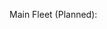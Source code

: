 Main Fleet (Planned):
{{ShipMarriedBattleCard|Shigure/Kai Ni|link=Shigure}}
{{ShipBattleCardKai|Yahagi/Kai|link=Yahagi}}

{{ShipBattleCardKai|Sendai/Kai Ni|link=Sendai}}

{{ShipBattleCardKai|Zuikaku/Kai|link=Zuikaku}}

{{ShipBattleCardKai|Maya/Kai Ni|link=Maya}}

{{ShipBattleCardKai|Hiei/Kai|link=Hiei}}